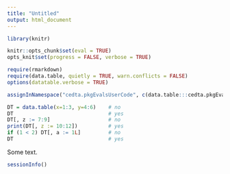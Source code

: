 ```yaml
---
title: "Untitled"
output: html_document
---
```


```r
library(knitr)

knitr::opts_chunk$set(eval = TRUE)
opts_knit$set(progress = FALSE, verbose = TRUE)

```

```r

require(rmarkdown)
require(data.table, quietly = TRUE, warn.conflicts = FALSE)
options(datatable.verbose = TRUE)

assignInNamespace("cedta.pkgEvalsUserCode", c(data.table:::cedta.pkgEvalsUserCode, "rtvs"), "data.table") # this fixes binding.

DT = data.table(x=1:3, y=4:6)    # no
DT                               # yes
DT[, z := 7:9]                   # no
print(DT[, z := 10:12])          # yes
if (1 < 2) DT[, a := 1L]         # no
DT                               # yes
```

Some text.

```r
sessionInfo()
```